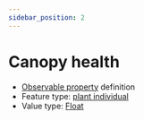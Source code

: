 ```yaml
---
sidebar_position: 2
---
```



# Canopy health

- [Observable property](/viewers/dawe-vocabs?uri=https://linked.data.gov.au/def/test/dawe-cv/d0a31d21-b475-490e-a8d6-fbe374fc7391) definition
- Feature type: [plant individual](http://linked.data.gov.au/def/tern-cv/60d7edf8-98c6-43e9-841c-e176c334d270)
- Value type: [Float](https://w3id.org/tern/ontologies/tern/Float)


<Example protocolModule="condition" observableProperty="https://linked.data.gov.au/def/test/dawe-cv/d0a31d21-b475-490e-a8d6-fbe374fc7391" />
